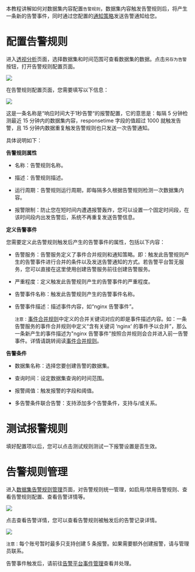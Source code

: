 本教程讲解如何对数据集内容配置`告警规则`，数据集内容触发告警规则后，将产生一条新的告警事件，同时通过您配置的[通知策略](/insight/manual/5458/inform-the-strategy)发送告警通知给您。

# **配置告警规则**

进入[透视分析](https://portal.qiniu.com/insight/jjh/dataset/query#id=5ca3063af416109d3629b41f&preset=m5&relative=&start=&end=)页面，选择数据集和时间范围可查看数据集的数据。点击`另存为告警`按钮，打开告警规则配置页面。

![](https://pandora-kibana.qiniu.com/dataset/new_alert.png)

在告警规则配置页面，您需要填写以下信息：

![](https://pandora-kibana.qiniu.com/dataset/edit_alert.png)

这是一条名称是“响应时间大于1秒告警“的报警配置，它的意思是：每隔 5 分钟检测最近 15 分钟内的数据集内容，responsetime 字段的值超过 1000 就触发告警，且 15 分钟内数据重复触发告警规则也只发送一次告警通知。

具体说明如下：

**告警规则属性**

* 名称：告警规则名称。

* 描述：告警规则描述。

* 运行周期：告警规则运行周期，即每隔多久根据告警规则检测一次数据集内容。

* 报警限制：防止您在短时间内遭遇报警轰炸，您可以设置一个固定时间段，在该时间段内出发告警后，系统不再重复发送告警信息。

**定义告警事件**

您需要定义此告警规则触发后产生的告警事件的属性，包括以下内容：

* 告警服务：告警服务定义了事件合并规则和通知策略。即：触发此告警规则产生的告警事件进行合并的条件以及发送告警通知的方式。若告警平台暂无服务，您可以直接在这里使用创建告警服务前往创建告警服务。

* 严重程度：定义触发此告警规则产生的告警事件的严重程度。

* 告警事件名称：触发此告警规则产生的告警事件名称。

* 告警事件描述：描述事件内容，如“nginx 告警事件”。
  
   `注意：`[事件合并规则](/insight/manual/5457/event-merger-rules)中定义的合并关键词对应的即是事件描述内容。如：一条告警服务的事件合并规则中定义“含有关键词 ‘nginx’ 的事件予以合并”，那么一条新产生的事件描述为"nginx 告警事件"按照合并规则会合并进入前一告警事件。详情请跳转阅读[事件合并规则](/insight/manual/5457/event-merger-rules)。

**告警条件**

* 数据集名称：选择您要创建告警的数据集。
 
* 查询时间：设定数据集查询的时间范围。

* 报警阈值：触发报警的字段和阈值。

* 多告警条件联合告警：支持添加多个告警条件，支持与/或关系。

# **测试报警规则**
填好配置项以后，您可以点击测试规则测试一下报警设置是否生效。

# **告警规则管理**

进入[数据集告警规则管理](https://portal.qiniu.com/insight/jjh/alert/rules/dataset)页面，对告警规则统一管理，如启用/禁用告警规则、查看告警规则配置、查看告警详情等。

![](https://pandora-kibana.qiniu.com/alert/rule_list.png)

点击查看告警详情，您可以查看告警规则被触发后的告警记录详情。

![](https://pandora-kibana.qiniu.com/dataset/alert_details.png)

`注意：`每个账号暂时最多只支持创建 5 条报警。如果需要额外创建报警，请与管理员联系。

告警事件触发后，请前往[告警平台事件管理](/insight/manual/5455/the-alarm-event-management)查看并处理。

